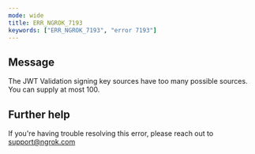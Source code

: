 ```yaml
---
mode: wide
title: ERR_NGROK_7193
keywords: ["ERR_NGROK_7193", "error 7193"]
---
```


## Message

The JWT Validation signing key sources have too many possible sources. You can supply at most 100.

## Further help

If you're having trouble resolving this error, please reach out to [support@ngrok.com](mailto:support@ngrok.com?subject=Help%20with%20ERR_NGROK_7193)
